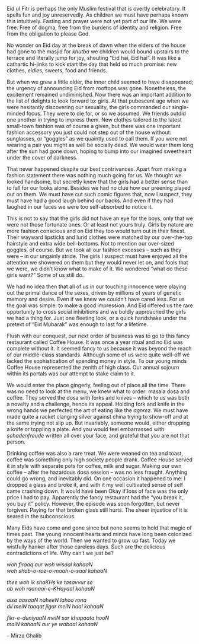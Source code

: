 
<div className={styles["Welcome"]}>

<p>Eid ul Fitr is perhaps the only Muslim festival that is overtly celebratory. It spells fun and joy unreservedly. As children we must have perhaps known this intuitively. Fasting and prayer were not yet part of our life. We were free. Free of dogma, free from the burdens of identity and religion. Free from the obligation to please God. <span id="more-1137"></span></p>
<p>No wonder on Eid day at the break of dawn when the elders of the house had gone to the masjid for <em>khutba</em> we children would bound upstairs to the terrace and literally jump for joy, shouting &#8220;Eid hai, Eid hai&#8221;. It was like a cathartic hi-jinks to kick start the day that held so much promise: new clothes, <em>eidies</em>, sweets, food and friends.</p>
<p>But when we grew a little older, the inner child seemed to have disappeared; the urgency of announcing Eid from rooftops was gone. Nonetheless, the excitement remained undiminished. Now there was an important addition to the list of delights to look forward to: girls. At that pubescent age when we were hesitantly discovering our sexuality, the girls commanded our single-minded focus. They were to die for, or so we assumed. We friends outdid one another in trying to impress them. New clothes tailored to the latest small-town fashion was of course a given, but there was one important fashion accessory you just could not step out of the house without: sunglasses, or &#8220;goggles&#8221; as we quaintly used to call them. If you were not wearing a pair you might as well be socially dead. We would wear them long after the sun had gone down, hoping to bump into our imagined sweetheart under the cover of darkness.</p>
<p>That never happened despite our best contrivances. Apart from making a fashion statement there was nothing much going for us. We thought we looked handsome, but secretly knew that the girls had a better sense than to fall for our looks alone. Besides we had no clue how our preening played out on them. We must have cut such comic figures that, now I suspect, they must have had a good laugh behind our backs. And even if they had laughed in our faces we were too self-absorbed to notice it.</p>
<p>This is not to say that the girls did not have an eye for the boys, only that we were not those fortunate ones. Or at least not yours truly. Girls by nature are more fashion conscious and on Eid they too would turn out in their finest.  Their wayward lipsticks and lurid clothes were matched by our over-the-top hairstyle and extra wide bell-bottoms. Not to mention our over-sized goggles, of course. But we took all our fashion excesses &#8211; such as they were &#8211; in our ungainly stride. The girls I suspect must have enjoyed all the attention we showered on them but they would never let on, and fools that we were, we didn&#8217;t know what to make of it. We wondered &#8220;what do these girls want?&#8221; Some of us still do.</p>
<p>We had no idea then that all of us in our touching innocence were playing out the primal dance of the sexes, driven by millions of years of genetic memory and desire. Even if we knew we couldn&#8217;t have cared less. For us the goal was simple: to make a good impression. And Eid offered us the rare opportunity to cross social inhibitions and we boldly approached the girls we had a thing for. Just one fleeting look, or a quick handshake under the pretext of &#8220;Eid Mubarak&#8221; was enough to last for a lifetime.</p>
<p>Flush with our conquest, our next order of business was to go to this fancy restaurant called Coffee House. It was once a year ritual and no Eid was complete without it. It seemed fancy to us because it was beyond the reach of our middle-class standards. Although some of us were quite well-off we lacked the sophistication of spending money in style. To our young minds Coffee House represented the zenith of high class. Our annual sojourn within its portals was our attempt to stake claim to it.</p>
<p>We would enter the place gingerly, feeling out of place all the time. There was no need to look at the menu, we knew what to order: masala dosa and coffee. They served the dosa with forks and knives &#8211; which to us was both a novelty and a challenge, hence its appeal. Holding fork and knife in the wrong hands we perfected the art of eating like the <em>agnrez</em>. We must have made quite a racket clanging silver against china trying to show-off and at the same trying not slip up. But invariably, someone would, either dropping a knife or toppling a plate. And you would feel embarrassed with <em>schadenfreude</em> written all over your face, and grateful that you are not that person.</p>
<p>Drinking coffee was also a rare treat. We were weaned on tea and toast, coffee was something only high society people drank. Coffee House served it in style with separate pots for coffee, milk and sugar. Making our own coffee &#8211; after the hazardous dosa session &#8211; was no less fraught. Anything could go wrong, and inevitably did. On one occasion it happened to me: I dropped a glass and broke it, and with it my well cultivated sense of self came crashing down. It would have been Okay if loss of face was the only price I had to pay. Apparently the fancy restaurant had the &#8220;you break it, you buy it&#8221; policy. However, the episode was soon forgotten, but never forgiven. Paying for that broken glass still hurts. The sheer injustice of it is seared in the subconscious.</p>
<p>Many Eids have come and gone since but none seems to hold that magic of times past. The young innocent hearts and minds have long been colonized by the ways of the world. Then we wanted to grow up fast. Today we wistfully hanker after those careless days. Such are the delicious contradictions of life. Why can&#8217;t we just be?</p>
<div class="separator"></div>
<p><em>woh firaaq aur woh wisaal kahaaN<br />
woh shab-o-roz-o-maah-o-saal kahaaN</em></p>
<p><em>thee woh ik shaKHs ke tasavvur se<br />
ab woh raanaai-e-KHayaal kahaaN</em></p>
<p><em>aisa aasaaN naheeN lahoo rona<br />
dil meiN taaqat jigar meiN haal kahaaN</em></p>
<p><em>fikr-e-duniyaaN meiN sar khapaata hooN<br />
maiN kahaaN aur ye wabaal kahaaN</em></p>
<p>&#8211; Mirza Ghalib</p>
</div>